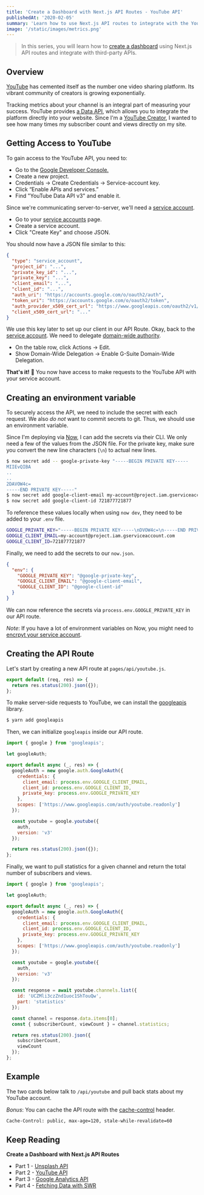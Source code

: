 ```yaml
---
title: 'Create a Dashboard with Next.js API Routes - YouTube API'
publishedAt: '2020-02-05'
summary: 'Learn how to use Next.js API routes to integrate with the YouTube API and retrieve statistics about a channel.'
image: '/static/images/metrics.png'
---
```



> In this series, you will learn how to [create a dashboard](/dashboard) using Next.js API routes and integrate with third-party APIs.

<YouTube />

## Overview

[YouTube](https://youtube.com) has cemented itself as the number one video sharing platform. Its vibrant community of creators is growing exponentially.

Tracking metrics about your channel is an integral part of measuring your success.
YouTube provides [a Data API](https://developers.google.com/youtube/v3/docs), which allows you to integrate the platform directly into your website.
Since I'm a [YouTube Creator](https://www.youtube.com/channel/UCZMli3czZnd1uoc1ShTouQw), I wanted to see how many times my subscriber count and views directly on my site.

## Getting Access to YouTube

To gain access to the YouTube API, you need to:

- Go to the [Google Developer Console.](https://console.developers.google.com/)
- Create a new project.
- Credentials -> Create Credentials -> Service-account key.
- Click “Enable APIs and services.”
- Find "YouTube Data API v3" and enable it.

Since we're communicating server-to-server, we'll need a [service account](https://developers.google.com/identity/protocols/OAuth2ServiceAccount).

- Go to your [service accounts](https://console.developers.google.com/iam-admin/serviceaccounts) page.
- Create a service account.
- Click "Create Key" and choose JSON.

You should now have a JSON file similar to this:

```json
{
  "type": "service_account",
  "project_id": "...",
  "private_key_id": "...",
  "private_key": "...",
  "client_email": "...",
  "client_id": "...",
  "auth_uri": "https://accounts.google.com/o/oauth2/auth",
  "token_uri": "https://accounts.google.com/o/oauth2/token",
  "auth_provider_x509_cert_url": "https://www.googleapis.com/oauth2/v1/certs",
  "client_x509_cert_url": "..."
}
```

We use this key later to set up our client in our API Route.
Okay, back to the [service account](https://console.developers.google.com/iam-admin/serviceaccounts).
We need to delegate [domain-wide authority](https://developers.google.com/identity/protocols/OAuth2ServiceAccount#delegatingauthority).

- On the table row, click Actions -> Edit.
- Show Domain-Wide Delegation -> Enable G-Suite Domain-Wide Delegation.

**That's it!** 🎉 You now have access to make requests to the YouTube API with your service account.

## Creating an environment variable

To securely access the API, we need to include the secret with each request.
We also _do not_ want to commit secrets to git. Thus, we should use an environment variable.

Since I'm deploying via [Now](https://zeit.co), I can add the secrets via their CLI.
We only need a few of the values from the JSON file. For the private key, make sure you convert
the new line characters (`\n`) to actual new lines.

```bash
$ now secret add -- google-private-key "-----BEGIN PRIVATE KEY-----
MIIEvQIBA
..
..
2DAVOW4c=
-----END PRIVATE KEY-----"
$ now secret add google-client-email my-account@project.iam.gserviceaccount.com
$ now secret add google-client-id 721877721877
```

To reference these values locally when using `now dev`, they need to be added to your `.env` file.

```bash
GOOGLE_PRIVATE_KEY="-----BEGIN PRIVATE KEY-----\nDVOW4c=\n-----END PRIVATE KEY-----\n"
GOOGLE_CLIENT_EMAIL=my-account@project.iam.gserviceaccount.com
GOOGLE_CLIENT_ID=721877721877
```

Finally, we need to add the secrets to our `now.json`.

```json
{
  "env": {
    "GOOGLE_PRIVATE_KEY": "@google-private-key",
    "GOOGLE_CLIENT_EMAIL": "@google-client-email",
    "GOOGLE_CLIENT_ID": "@google-client-id"
  }
}
```

We can now reference the secrets via `process.env.GOOGLE_PRIVATE_KEY` in our API route.

_Note_: If you have a lot of environment variables on Now, you might need to [encrpyt your service account](/blog/now-env-variables-size-limit).

## Creating the API Route

Let's start by creating a new API route at `pages/api/youtube.js`.

```js
export default (req, res) => {
  return res.status(200).json({});
};
```

To make server-side requests to YouTube, we can install the [googleapis](https://github.com/googleapis/google-api-nodejs-client) library.

```bash
$ yarn add googleapis
```

Then, we can initialize `googleapis` inside our API route.

```js
import { google } from 'googleapis';

let googleAuth;

export default async (_, res) => {
  googleAuth = new google.auth.GoogleAuth({
    credentials: {
      client_email: process.env.GOOGLE_CLIENT_EMAIL,
      client_id: process.env.GOOGLE_CLIENT_ID,
      private_key: process.env.GOOGLE_PRIVATE_KEY
    },
    scopes: ['https://www.googleapis.com/auth/youtube.readonly']
  });

  const youtube = google.youtube({
    auth,
    version: 'v3'
  });

  return res.status(200).json({});
};
```

Finally, we want to pull statistics for a given channel and return the total number of subscribers and views.

```js
import { google } from 'googleapis';

let googleAuth;

export default async (_, res) => {
  googleAuth = new google.auth.GoogleAuth({
    credentials: {
      client_email: process.env.GOOGLE_CLIENT_EMAIL,
      client_id: process.env.GOOGLE_CLIENT_ID,
      private_key: process.env.GOOGLE_PRIVATE_KEY
    },
    scopes: ['https://www.googleapis.com/auth/youtube.readonly']
  });

  const youtube = google.youtube({
    auth,
    version: 'v3'
  });

  const response = await youtube.channels.list({
    id: 'UCZMli3czZnd1uoc1ShTouQw',
    part: 'statistics'
  });

  const channel = response.data.items[0];
  const { subscriberCount, viewCount } = channel.statistics;

  return res.status(200).json({
    subscriberCount,
    viewCount
  });
};
```

## Example

The two cards below talk to `/api/youtube` and pull back stats about my YouTube account.

_Bonus_: You can cache the API route with the [cache-control](https://developer.mozilla.org/en-US/docs/Web/HTTP/Headers/Cache-Control) header.

```bash
Cache-Control: public, max-age=120, stale-while-revalidate=60
```

<YouTube />

## Keep Reading

**Create a Dashboard with Next.js API Routes**

- Part 1 - [Unsplash API](/blog/unsplash-api-nextjs)
- Part 2 - [YouTube API](/blog/youtube-api-nextjs)
- Part 3 - [Google Analytics API](/blog/google-analytics-api-nextjs)
- Part 4 - [Fetching Data with SWR](/blog/fetching-data-with-swr)
